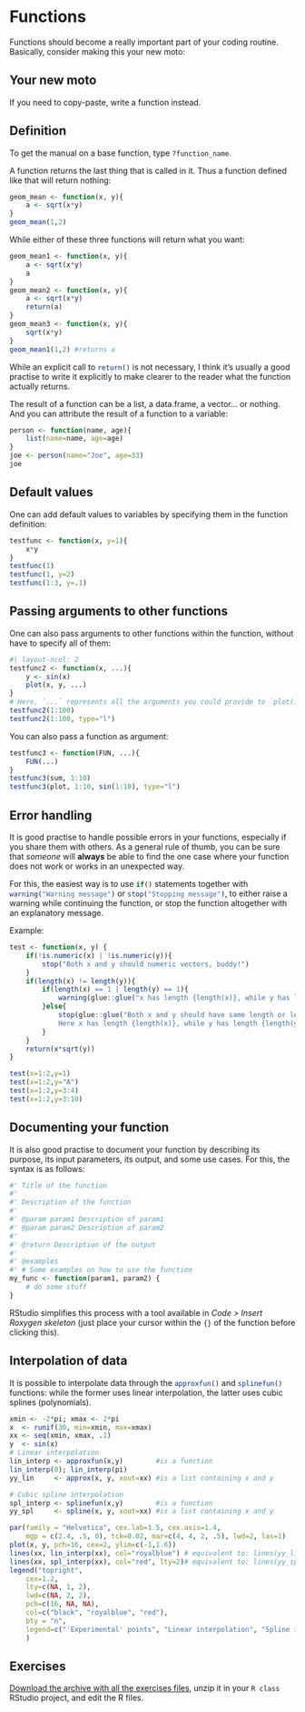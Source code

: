 # Functions

Functions should become a really important part of your coding routine.
Basically, consider making this your new moto:

::: {.callout-tip}
## Your new moto

If you need to copy-paste, write a function instead.
:::


## Definition

To get the manual on a base function, type `?function_name`{.R}.

A function returns the last thing that is called in it. Thus a function defined like that will return nothing:
```r
geom_mean <- function(x, y){
    a <- sqrt(x*y)
}
geom_mean(1,2)
```

While either of these three functions will return what you want:
```r
geom_mean1 <- function(x, y){
    a <- sqrt(x*y)
    a
}
geom_mean2 <- function(x, y){
    a <- sqrt(x*y)
    return(a)
}
geom_mean3 <- function(x, y){
    sqrt(x*y)
}
geom_mean1(1,2) #returns a
```

While an explicit call to `return()`{.R} is not necessary, I think it's usually a good practise to write it explicitly to make clearer to the reader what the function actually returns.

The result of a function can be a list, a data.frame, a vector... or nothing. And you can attribute the result of a function to a variable:

```r
person <- function(name, age){
    list(name=name, age=age)
}
joe <- person(name="Joe", age=33)
joe
```

## Default values

One can add default values to variables by specifying them in the function definition:
```r
testfunc <- function(x, y=1){
    x*y
}
testfunc(1)
testfunc(1, y=2)
testfunc(1:3, y=.1)
```

## Passing arguments to other functions

One can also pass arguments to other functions within the function, without have to specify all of them:
```r
#| layout-ncol: 2
testfunc2 <- function(x, ...){
    y <- sin(x)
    plot(x, y, ...)
}
# Here, `...` represents all the arguments you could provide to `plot()`
testfunc2(1:100)
testfunc2(1:100, type="l")
```

You can also pass a function as argument:
```r
testfunc3 <- function(FUN, ...){
    FUN(...)
}
testfunc3(sum, 1:10)
testfunc3(plot, 1:10, sin(1:10), type="l")
```

## Error handling

It is good practise to handle possible errors in your functions, especially if you share them with others. As a general rule of thumb, you can be sure that *someone* will **always** be able to find the one case where your function does not work or works in an unexpected way.

For this, the easiest way is to use `if()`{.R} statements together with `warning("Warning message")`{.R} or `stop("Stopping message")`{.R}, to either raise a warning while continuing the function, or stop the function altogether with an explanatory message.

Example:

```r
test <- function(x, y) {
    if(!is.numeric(x) | !is.numeric(y)){
        stop("Both x and y should numeric vectors, buddy!")
    }
    if(length(x) != length(y)){
        if(length(x) == 1 | length(y) == 1){
            warning(glue::glue("x has length {length(x)}, while y has length {length(y)}, are you sure?"))
        }else{
            stop(glue::glue("Both x and y should have same length or length of 1.\n
            Here x has length {length(x)}, while y has length {length(y)}."))
        }
    }
    return(x*sqrt(y))
}
```
```r
test(x=1:2,y=1)
test(x=1:2,y="A")
test(x=1:2,y=3:4)
test(x=1:2,y=3:10)
```

## Documenting your function

It is also good practise to document your function by describing its purpose, its input parameters, its output, and some use cases. For this, the syntax is as follows:

```r
#' Title of the function
#'
#' Description of the function
#' 
#' @param param1 Description of param1
#' @param param2 Description of param2
#'
#' @return Description of the output
#'
#' @examples
#' # Some examples on how to use the function
my_func <- function(param1, param2) {
    # do some stuff
}
```

RStudio simplifies this process with a tool available in *Code >  Insert Roxygen skeleton* (just place your cursor within the `{}` of the function before clicking this).


## Interpolation of data

It is possible to interpolate data through the `approxfun()`{.R} and `splinefun()`{.R} functions: while the former uses linear interpolation, the latter uses cubic splines (polynomials).

```r
xmin <- -2*pi; xmax <- 2*pi
x  <- runif(30, min=xmin, max=xmax)
xx <- seq(xmin, xmax, .1)
y  <- sin(x)
# Linear interpolation
lin_interp <- approxfun(x,y)        #is a function
lin_interp(0); lin_interp(pi)
yy_lin     <- approx(x, y, xout=xx) #is a list containing x and y

# Cubic spline interpolation
spl_interp <- splinefun(x,y)        #is a function
yy_spl     <- spline(x, y, xout=xx) #is a list containing x and y

par(family = "Helvetica", cex.lab=1.5, cex.axis=1.4, 
    mgp = c(2.4, .5, 0), tck=0.02, mar=c(4, 4, 2, .5), lwd=2, las=1)
plot(x, y, pch=16, cex=2, ylim=c(-1,1.6))
lines(xx, lin_interp(xx), col="royalblue") # equivalent to: lines(yy_lin, col="royalblue")
lines(xx, spl_interp(xx), col="red", lty=2)# equivalent to: lines(yy_spl, col="red")
legend("topright",
    cex=1.2,
    lty=c(NA, 1, 2),
    lwd=c(NA, 2, 2),
    pch=c(16, NA, NA),
    col=c("black", "royalblue", "red"),
    bty = "n",
    legend=c("'Experimental' points", "Linear interpolation", "Spline interpolation")
    )
```


## Exercises {#exo-functions}

<a href="Data/exo-in-class.zip" download target="_blank">Download the archive with all the exercises files</a>, unzip it in your `R class` RStudio project, and edit the R files.



<br>
<br>
<br>
<br>
<br>



